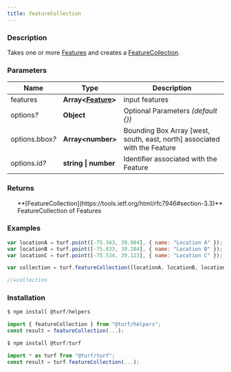 ```yaml
---
title: featureCollection
---
```


    
### Description

Takes one or more [Features](https://tools.ietf.org/html/rfc7946#section-3.2) and creates a [FeatureCollection](https://tools.ietf.org/html/rfc7946#section-3.3).

### Parameters

| Name                 | Type                                                                   | Description                                                               |
| -------------------- | ---------------------------------------------------------------------- | ------------------------------------------------------------------------- |
| features             | **Array\<[Feature](https://tools.ietf.org/html/rfc7946#section-3.2)>** | input features                                                            |
| options<i>?</i>      | **Object**                                                             | Optional Parameters _(default \{})_                                       |
| options.bbox<i>?</i> | **Array\<number>**                                                     | Bounding Box Array [west, south, east, north] associated with the Feature |
| options.id<i>?</i>   | **string \| number**                                                   | Identifier associated with the Feature                                    |

### Returns

<ul>
  **[FeatureCollection](https://tools.ietf.org/html/rfc7946#section-3.3)** FeatureCollection of Features

</ul>

### Examples

```javascript
var locationA = turf.point([-75.343, 39.984], { name: "Location A" });
var locationB = turf.point([-75.833, 39.284], { name: "Location B" });
var locationC = turf.point([-75.534, 39.123], { name: "Location C" });

var collection = turf.featureCollection([locationA, locationB, locationC]);

//=collection
```

### Installation

```javascript
$ npm install @turf/helpers

import { featureCollection } from "@turf/helpers";
const result = featureCollection(...);
```

```javascript
$ npm install @turf/turf

import * as turf from "@turf/turf";
const result = turf.featureCollection(...);
```
